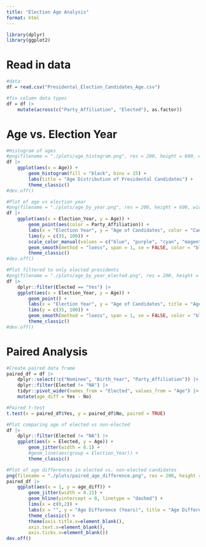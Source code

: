 ```yaml
---
title: "Election Age Analysis"
format: html
---
```


```r

library(dplyr)
library(ggplot2)

```

# Read in data
```r

#data
df = read.csv("Presidental_Election_Candidates_Age.csv")

#fix column data types
df = df |> 
    mutate(across(c("Party_Affiliation", "Elected"), as.factor))

```

# Age vs. Election Year
```r

#Histogram of ages
#png(filename = "./plots/age_histogram.png", res = 200, height = 600, width = 900)
df |> 
    ggplot(aes(x = Age)) +
        geom_histogram(fill = "black", bins = 15) +
        labs(title = "Age Distribution of Presidental Candidates") +
        theme_classic()
#dev.off()

#Plot of age vs election year
#png(filename = "./plots/age_by_year.png", res = 200, height = 600, width = 1400)
df |> 
    ggplot(aes(x = Election_Year, y = Age)) +
        geom_point(aes(color = Party_Affiliation)) +
        labs(x = "Election Year", y = "Age of Candidates", color = "Candidate\nParty Affiliation", title = "Age of Presidential Nominees") +
        lims(y = c(35, 100)) +
        scale_color_manual(values = c("blue", "purple", "cyan", "magenta", "red", "orange", "black")) +
        geom_smooth(method = "loess", span = 1, se = FALSE, color = "black", linetype = "dashed") +
        theme_classic()
#dev.off()

#Plot filtered to only elected presidents
#png(filename = "./plots/age_by_year_elected.png", res = 200, height = 600, width = 1100)
df |> 
    dplyr::filter(Elected == "Yes") |> 
    ggplot(aes(x = Election_Year, y = Age)) +
        geom_point() +
        labs(x = "Election Year", y = "Age of Candidates", title = "Age of Elected Presidents") +
        lims(y = c(35, 100)) +
        geom_smooth(method = "loess", span = 1, se = FALSE, color = "black", linetype = "dashed") +
        theme_classic()
#dev.off()

```

# Paired Analysis
```r


#Create paired data frame
paired_df = df |> 
    dplyr::select(!c("Nominee", "Birth_Year", "Party_Affiliation")) |> 
    dplyr::filter(Elected != "NA") |> 
    tidyr::pivot_wider(names_from = "Elected", values_from = "Age") |> 
    mutate(age_diff = Yes - No)

#Paired t-test
t.test(x = paired_df$Yes, y = paired_df$No, paired = TRUE)

#Plot comparing age of elected vs non-elected
df |> 
    dplyr::filter(Elected != "NA") |> 
    ggplot(aes(x = Elected, y = Age)) +
        geom_jitter(width = 0.1) +
        #geom_line(aes(group = Election_Year)) +
        theme_classic()

#Plot of age differences in elected vs. non-elected candidates
png(filename = "./plots/paired_age_difference.png", res = 200, height = 800, width = 800)
paired_df |> 
    ggplot(aes(x = 1, y = age_diff)) +
        geom_jitter(width = 0.15) +
        geom_hline(yintercept = 0, linetype = "dashed") +
        lims(x = c(0,2)) +
        labs(x = "", y = "Age Difference (Years)", title = "Age Difference of\nElected and Defeated Candidates") +
        theme_classic() +
        theme(axis.title.x=element_blank(),
        axis.text.x=element_blank(),
        axis.ticks.x=element_blank())
dev.off()


```

